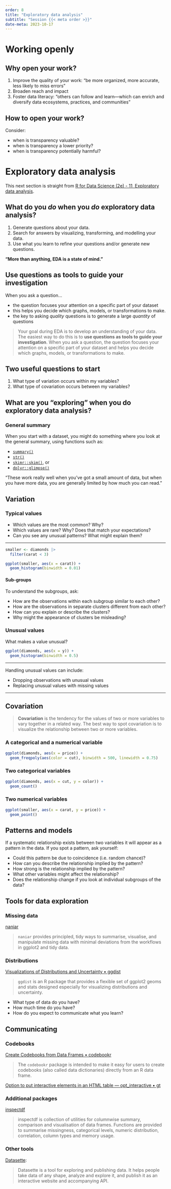 ```yaml
---
order: 8
title: "Exploratory data analysis"
subtitle: "Session {{< meta order >}}"
date-meta: 2023-10-17
---
```


# Working openly

## Why open your work?

1. Improve the quality of your work: "be more organized, more accurate, less likely to miss errors"
2. Broaden reach and impact
3. Foster data literacy: "others can follow and learn—which can enrich and diversify data ecosystems, practices, and communities"

## How to open your work?

Consider:

- when is transparency valuable?
- when is transparency a lower priority?
- when is transparency potentially harmful?

# Exploratory data analysis

This next section is straight from [R for Data Science (2e) - 11  Exploratory data analysis](https://r4ds.hadley.nz/eda#introduction).

## What do you *do* when you *do* exploratory data analysis?

1. Generate questions about your data.
2. Search for answers by visualizing, transforming, and modelling your data.
3. Use what you learn to refine your questions and/or generate new questions.

**"More than anything, EDA is a state of mind."**

## Use questions as tools to guide your investigation

When you ask a question…

- the question focuses your attention on a specific part of your dataset
- this helps you decide which graphs, models, or transformations to make.
- the key to asking _quality_ questions is to generate a large _quantity_ of questions

::: notes
>Your goal during EDA is to develop an understanding of your data. The easiest way to do this is to **use questions as tools to guide your investigation**. When you ask a question, the question focuses your attention on a specific part of your dataset and helps you decide which graphs, models, or transformations to make.
:::

## Two useful questions to start

1. What type of variation occurs within my variables?
2. What type of covariation occurs between my variables?

## What are you "exploring" when you do exploratory data analysis?

### General summary

When you start with a dataset, you might do something where you look at the general summary, using functions such as:

- [`summary()`](https://rdrr.io/r/base/summary.html)
- [`str()`](https://rdrr.io/r/utils/str.html)
- [`skimr::skim()`](https://github.com/ropensci/skimr), or
- [`dplyr::glimpse()`](https://pillar.r-lib.org/reference/glimpse.html)

"These work really well when you’ve got a small amount of data, but when you have more data, you are generally limited by how much you can read."

## Variation

### Typical values

- Which values are the most common? Why?
- Which values are rare? Why? Does that match your expectations?
- Can you see any unusual patterns? What might explain them?

---

```r
smaller <- diamonds |> 
  filter(carat < 3)

ggplot(smaller, aes(x = carat)) +
  geom_histogram(binwidth = 0.01)
```

#### Sub-groups

To understand the subgroups, ask:

- How are the observations within each subgroup similar to each other?
- How are the observations in separate clusters different from each other?
- How can you explain or describe the clusters?
- Why might the appearance of clusters be misleading?

### Unusual values

What makes a value unusual?

```r
ggplot(diamonds, aes(x = y)) + 
  geom_histogram(binwidth = 0.5)
```

---

Handling unusual values can include:

- Dropping observations with unusual values
- Replacing unusual values with missing values

---

## Covariation

::: notes
>**Covariation** is the tendency for the values of two or more variables to vary together in a related way. The best way to spot covariation is to visualize the relationship between two or more variables.
:::

### A categorical and a numerical variable

```r
ggplot(diamonds, aes(x = price)) + 
  geom_freqpoly(aes(color = cut), binwidth = 500, linewidth = 0.75)
```

### Two categorical variables

```r
ggplot(diamonds, aes(x = cut, y = color)) +
  geom_count()
```

### Two numerical variables

```r
ggplot(smaller, aes(x = carat, y = price)) +
  geom_point()
```

## Patterns and models

If a systematic relationship exists between two variables it will appear as a pattern in the data. If you spot a pattern, ask yourself:

- Could this pattern be due to coincidence (i.e. random chance)?  
- How can you describe the relationship implied by the pattern?
- How strong is the relationship implied by the pattern?
- What other variables might affect the relationship?
- Does the relationship change if you look at individual subgroups of the data?

## Tools for data exploration

### Missing data

[naniar](https://naniar.njtierney.com/)

>`naniar` provides principled, tidy ways to summarise, visualise, and manipulate missing data with minimal deviations from the workflows in ggplot2 and tidy data.

### Distributions

[Visualizations of Distributions and Uncertainty • ggdist](https://mjskay.github.io/ggdist/)

>`ggdist` is an R package that provides a flexible set of ggplot2 geoms and stats designed especially for visualizing distributions and uncertainty.

- What type of data do you have?
- How much time do you have?
- How do you expect to communicate what you learn?

## Communicating

### Codebooks

[Create Codebooks from Data Frames • codebookr](https://brad-cannell.github.io/codebookr/)

>The `codebookr` package is intended to make it easy for users to create codebooks (also called data dictionaries) directly from an R data frame.

[Option to put interactive elements in an HTML table — opt\_interactive • gt](https://gt.rstudio.com/reference/opt_interactive.html)

### Additional packages

[inspectdf](https://alastairrushworth.github.io/inspectdf/)

>inspectdf is collection of utilities for columnwise summary, comparison and visualisation of data frames. Functions are provided to summarise missingness, categorical levels, numeric distribution, correlation, column types and memory usage.

### Other tools

[Datasette](https://datasette.io/):

>Datasette is a tool for exploring and publishing data. It helps people take data of any shape, analyze and explore it, and publish it as an interactive website and accompanying API.
